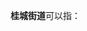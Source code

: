 '''桂城街道'''可以指：
{{PRC admin/disambig|44/06/05/011/000|44/12/03/002/000}}
{{disambig|cat=四字乡级行政区划消歧义}}